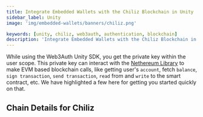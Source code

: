 ```yaml
---
title: Integrate Embedded Wallets with the Chiliz Blockchain in Unity
sidebar_label: Unity
image: 'img/embedded-wallets/banners/chiliz.png'

keywords: [unity, chiliz, web3auth, authentication, blockchain]
description: 'Integrate Embedded Wallets with the Chiliz Blockchain in Unity | Embedded Wallets'
---
```



While using the Web3Auth Unity SDK, you get the private key within the user scope. This private key can interact with the [Nethereum Library](https://nethereum.com/) to make EVM based blockchain calls, like getting user's `account`, fetch `balance`, `sign transaction`, `send transaction`, `read` from and `write` to the smart contract, etc. We have highlighted a few here for getting you started quickly on that.

## Chain Details for Chiliz

<ChainDetailsChiliz />

<EVMInteraction />
